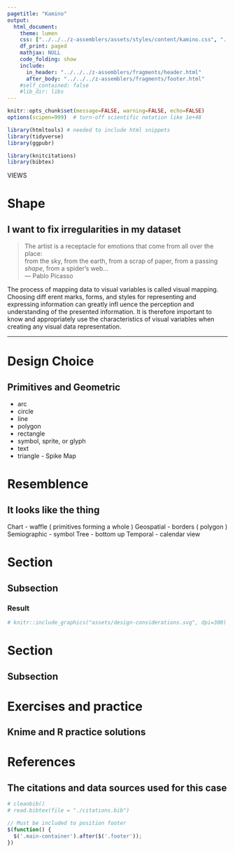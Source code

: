 ```yaml
---
pagetitle: "Kamino"
output: 
  html_document:
    theme: lumen
    css: ["../../../z-assemblers/assets/styles/content/kamino.css", "../../../z-assemblers/assets/styles/content/views.css", "../../../z-assemblers/assets/icons/line-awesome/css/line-awesome.css"]
    df_print: paged
    mathjax: NULL
    code_folding: show
    include:
      in_header: "../../../z-assemblers/fragments/header.html"
      after_body: "../../../z-assemblers/fragments/footer.html"
    #self_contained: false
    #lib_dir: libs
---
```


```r

knitr::opts_chunk$set(message=FALSE, warning=FALSE, echo=FALSE)
options(scipen=999)  # turn-off scientific notation like 1e+48

library(htmltools) # needed to include html snippets
library(tidyverse)
library(ggpubr)

library(knitcitations)
library(bibtex)

```

<div class="activity">
VIEWS  
</div>

# Shape
## I want to fix irregularities in my dataset

> The artist is a receptacle for emotions that come from all over the place:\
from the sky, from the earth, from a scrap of paper, from a passing *shape*, from a spider's web...\
--- Pablo Picasso\

The process of mapping data to visual variables is called visual mapping. Choosing diff erent marks, forms, and styles for representing and expressing information can greatly infl uence the perception and understanding of the presented information. It is therefore important to know and appropriately use the characteristics of visual variables when creating any visual data representation.

***

# Design Choice
## Primitives and Geometric

* arc
* circle
* line
* polygon
* rectangle
* symbol, sprite, or glyph
* text
* triangle - Spike Map

# Resemblence
## It looks like the thing

Chart - waffle ( primitives forming a whole )
Geospatial - borders ( polygon )
Semiographic - symbol
Tree - bottom up
Temporal - calendar view

# Section
## Subsection




### Result

```r

# knitr::include_graphics("assets/design-considerations.svg", dpi=300)

```


# Section
## Subsection



# Exercises and practice
## Knime and R practice solutions



# References
## The citations and data sources used for this case

```r

# cleanbib()
# read.bibtex(file = "./citations.bib")

```



```js

// Must be included to position footer
$(function() {
  $('.main-container').after($('.footer'));
})

```

